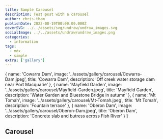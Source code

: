 ```yaml
---
title: Sample Carousel
description: Test post with a carousel
author: chris-tham
publishDate: 2022-08-19T00:00:00.000Z
coverSVG: ../../assets/svg/undraw/undraw_images.svg
socialImage: ../../assets/undraw/undraw_images.png
categories:
  - information
tags:
  - mdx
  - sample
extra: ['gallery']
---
```


  {
    name: 'Cowarra Dam',
    image: '../assets/gallery/carousel/Cowarra-Dam.jpeg',
    title: 'Cowarra Dam',
    description: 'Off creek water storage dam near Port Macquarie'
  },
  {
    name: 'Mayfield Garden',
    image: '../assets/gallery/carousel/Mayfield-Garden.jpeg',
    title: 'Mayfield Garden',
    description: 'Water Garden and Bluestone Bridge in autumn'
  },
  {
    name: 'Mt Tomah',
    image: '../assets/gallery/carousel/Mt-Tomah.jpeg',
    title: 'Mt Tomah',
    description: 'Fountain terrace'
  },
  {
    name: 'Oberon Dam',
    image: '../assets/gallery/carousel/Oberon-Dam.jpeg',
    title: 'Oberon Dam',
    description: 'Concrete slab and butress across Fish River'
  }
]

## Carousel

<Carousel pages={carouselPages} />
